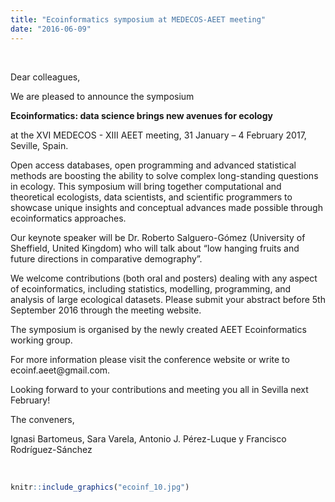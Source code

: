 ```yaml
---
title: "Ecoinformatics symposium at MEDECOS-AEET meeting"
date: "2016-06-09"
---
```


<br>

Dear colleagues,

We are pleased to announce the symposium

**Ecoinformatics: data science brings new avenues for ecology**

at the XVI MEDECOS - XIII AEET meeting, 31 January – 4 February 2017, Seville, Spain.

Open access databases, open programming and advanced statistical methods are boosting the ability to solve complex long-standing questions in ecology. This symposium will bring together computational and theoretical ecologists, data scientists, and scientific programmers to showcase unique insights and conceptual advances made possible through ecoinformatics approaches.

Our keynote speaker will be Dr. Roberto Salguero-Gómez (University of Sheffield, United Kingdom) who will talk about “low hanging fruits and future directions in comparative demography”.

We welcome contributions (both oral and posters) dealing with any aspect of ecoinformatics, including statistics, modelling, programming, and analysis of large ecological datasets. Please submit your abstract before 5th September 2016 through the meeting website.

The symposium is organised by the newly created AEET Ecoinformatics working group.

For more information please visit the conference website or write to ecoinf.aeet@gmail.com.

Looking forward to your contributions and meeting you all in Sevilla next February!

The conveners,

Ignasi Bartomeus, Sara Varela, Antonio J. Pérez-Luque y Francisco Rodríguez-Sánchez

<br>

```r
knitr::include_graphics("ecoinf_10.jpg")
```

